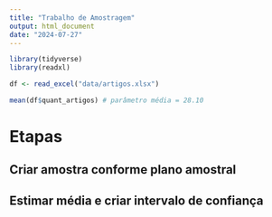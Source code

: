 ```yaml
---
title: "Trabalho de Amostragem"
output: html_document
date: "2024-07-27"
---
```


```r
library(tidyverse)
library(readxl)
```

```r
df <- read_excel("data/artigos.xlsx")

mean(df$quant_artigos) # parâmetro média = 28.10
```

# Etapas

## Criar amostra conforme plano amostral

## Estimar média e criar intervalo de confiança